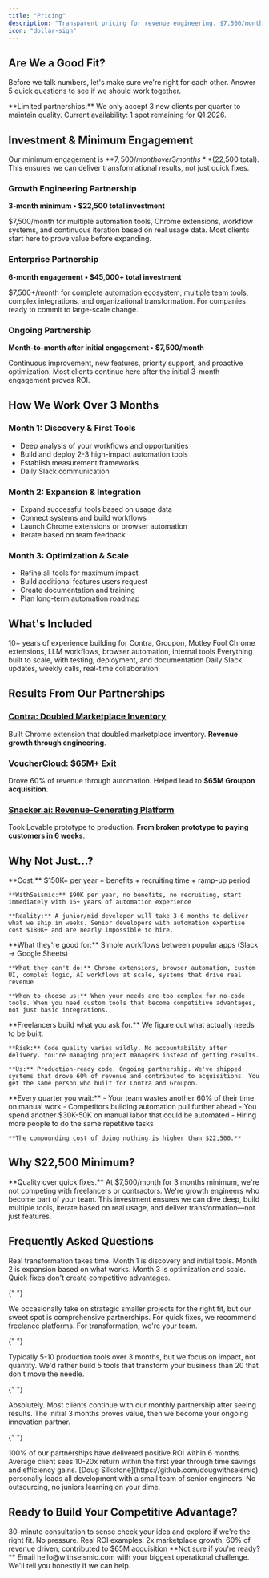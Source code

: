 ```yaml
---
title: "Pricing"
description: "Transparent pricing for revenue engineering. $7,500/month over 3 months to solve your revenue problems through code."
icon: "dollar-sign"
---
```



<script type="application/ld+json">
  {`{
  "@context": "https://schema.org",
  "@type": "WebPage",
  "name": "WithSeismic Pricing",
  "description": "We solve revenue problems through engineering and code. Transparent pricing starting at $7,500/month over 3 months.",
  "url": "https://withseismic.com/pricing",
  "isPartOf": {
    "@type": "WebSite",
    "name": "WithSeismic Documentation",
    "url": "https://withseismic.com"
  },
  "mainEntity": {
    "@type": "PriceSpecification",
    "name": "WithSeismic Service Pricing",
    "priceCurrency": "USD",
    "offers": [
      {
        "@type": "Offer",
        "name": "Growth Engineering Partnership",
        "price": "7500",
        "priceCurrency": "USD",
        "priceSpecification": {
          "@type": "UnitPriceSpecification",
          "price": "7500",
          "priceCurrency": "USD",
          "unitText": "MONTH"
        },
        "description": "$7,500/month for 3-month minimum engagement ($22,500 total) for comprehensive growth engineering and automation"
      },
      {
        "@type": "Offer",
        "name": "Enterprise Partnership",
        "price": "7500",
        "priceCurrency": "USD",
        "priceSpecification": {
          "@type": "UnitPriceSpecification",
          "price": "7500",
          "priceCurrency": "USD",
          "unitText": "MONTH"
        },
        "description": "$7,500+/month for 6-month engagement for large-scale transformation and multiple team automation"
      }
    ]
  }
}`}
</script>

## Are We a Good Fit?

Before we talk numbers, let's make sure we're right for each other. Answer 5 quick questions to see if we should work together.

<QualifyingQuiz />

<Warning>
  **Limited partnerships:** We only accept 3 new clients per quarter to maintain quality. Current availability: 1 spot remaining for Q1 2026.
</Warning>

## Investment & Minimum Engagement

Our minimum engagement is **$7,500/month over 3 months** ($22,500 total). This ensures we can deliver transformational results, not just quick fixes.

### Growth Engineering Partnership

**3-month minimum • $22,500 total investment**

$7,500/month for multiple automation tools, Chrome extensions, workflow systems, and continuous iteration based on real usage data. Most clients start here to prove value before expanding.

### Enterprise Partnership

**6-month engagement • $45,000+ total investment**

$7,500+/month for complete automation ecosystem, multiple team tools, complex integrations, and organizational transformation. For companies ready to commit to large-scale change.

### Ongoing Partnership

**Month-to-month after initial engagement • $7,500/month**

Continuous improvement, new features, priority support, and proactive optimization. Most clients continue here after the initial 3-month engagement proves ROI.

## How We Work Over 3 Months

### Month 1: Discovery & First Tools

- Deep analysis of your workflows and opportunities
- Build and deploy 2-3 high-impact automation tools
- Establish measurement frameworks
- Daily Slack communication

### Month 2: Expansion & Integration

- Expand successful tools based on usage data
- Connect systems and build workflows
- Launch Chrome extensions or browser automation
- Iterate based on team feedback

### Month 3: Optimization & Scale

- Refine all tools for maximum impact
- Build additional features users request
- Create documentation and training
- Plan long-term automation roadmap

## What's Included

<CardGroup cols={2}>
  <Card icon="code" title="Senior Engineering">
    10+ years of experience building for Contra, Groupon, Motley Fool
  </Card>
  <Card icon="robot" title="Multiple Tools">
    Chrome extensions, LLM workflows, browser automation, internal tools
  </Card>
  <Card icon="rocket" title="Production Quality">
    Everything built to scale, with testing, deployment, and documentation
  </Card>
  <Card icon="headset" title="Direct Access">
    Daily Slack updates, weekly calls, real-time collaboration
  </Card>
</CardGroup>

## Results From Our Partnerships

### [Contra: Doubled Marketplace Inventory](/case-studies/contra-linkedin-automation)

Built Chrome extension that doubled marketplace inventory. **Revenue growth through engineering**.

### [VoucherCloud: $65M+ Exit](/case-studies/vouchernaut-programmatic-ppc)

Drove 60% of revenue through automation. Helped lead to **$65M Groupon acquisition**.

### [Snacker.ai: Revenue-Generating Platform](/case-studies/snacker-ai-video-platform)

Took Lovable prototype to production. **From broken prototype to paying customers in 6 weeks**.

## Why Not Just...?

<AccordionGroup>
  <Accordion title="Why not hire a full-time developer?">
    **Cost:** $150K+ per year + benefits + recruiting time + ramp-up period

    **WithSeismic:** $90K per year, no benefits, no recruiting, start immediately with 15+ years of automation experience

    **Reality:** A junior/mid developer will take 3-6 months to deliver what we ship in weeks. Senior developers with automation expertise cost $180K+ and are nearly impossible to hire.
  </Accordion>

  <Accordion title="Why not use Zapier or Make?">
    **What they're good for:** Simple workflows between popular apps (Slack → Google Sheets)

    **What they can't do:** Chrome extensions, browser automation, custom UI, complex logic, AI workflows at scale, systems that drive real revenue

    **When to choose us:** When your needs are too complex for no-code tools. When you need custom tools that become competitive advantages, not just basic integrations.
  </Accordion>

  <Accordion title="Why not Upwork or freelancers?">
    **Freelancers build what you ask for.** We figure out what actually needs to be built.

    **Risk:** Code quality varies wildly. No accountability after delivery. You're managing project managers instead of getting results.

    **Us:** Production-ready code. Ongoing partnership. We've shipped systems that drove 60% of revenue and contributed to acquisitions. You get the same person who built for Contra and Groupon.
  </Accordion>

  <Accordion title="Why not wait / do nothing?">
    **Every quarter you wait:**
    - Your team wastes another 60% of their time on manual work
    - Competitors building automation pull further ahead
    - You spend another $30K-50K on manual labor that could be automated
    - Hiring more people to do the same repetitive tasks

    **The compounding cost of doing nothing is higher than $22,500.**
  </Accordion>
</AccordionGroup>

## Why $22,500 Minimum?

<Info>
  **Quality over quick fixes.** At $7,500/month for 3 months minimum, we're not competing with freelancers or contractors. We're growth engineers who become part of your team. This investment ensures we can dive deep, build multiple tools, iterate based on real usage, and deliver transformation—not just features.
</Info>

## Frequently Asked Questions

<AccordionGroup>
  <Accordion title="Why 3 months minimum?">
    Real transformation takes time. Month 1 is discovery and initial tools. Month 2 is expansion based on what works. Month 3 is optimization and scale. Quick fixes don't create competitive advantages.
  </Accordion>

{" "}

<Accordion title="What if we need something smaller?">
  We occasionally take on strategic smaller projects for the right fit, but our
  sweet spot is comprehensive partnerships. For quick fixes, we recommend
  freelance platforms. For transformation, we're your team.
</Accordion>

{" "}

<Accordion title="How many tools will we get?">
  Typically 5-10 production tools over 3 months, but we focus on impact, not
  quantity. We'd rather build 5 tools that transform your business than 20 that
  don't move the needle.
</Accordion>

{" "}

<Accordion title="Can we extend beyond 3 months?">
  Absolutely. Most clients continue with our monthly partnership after seeing
  results. The initial 3 months proves value, then we become your ongoing
  innovation partner.
</Accordion>

{" "}

<Accordion title="What's your success rate?">
  100% of our partnerships have delivered positive ROI within 6 months. Average
  client sees 10-20x return within the first year through time savings and
  efficiency gains.
</Accordion>

  <Accordion title="Who actually does the work?">
    [Doug Silkstone](https://github.com/dougwithseismic) personally leads all development with a small team of senior engineers. No outsourcing, no juniors learning on your dime.
  </Accordion>
</AccordionGroup>

## Ready to Build Your Competitive Advantage?

<CardGroup cols={2}>
  <Card title="Book a Discovery Call" icon="phone" href="/contact">
    30-minute consultation to sense check your idea and explore if we're the right fit. No pressure.
  </Card>
  <Card title="See What $22,500 Gets You" icon="chart-line" href="/case-studies/introduction">
    Real ROI examples: 2x marketplace growth, 60% of revenue driven, contributed to $65M acquisition
  </Card>
</CardGroup>

<Note>
  **Not sure if you're ready?** Email hello@withseismic.com with your biggest
  operational challenge. We'll tell you honestly if we can help.
</Note>
